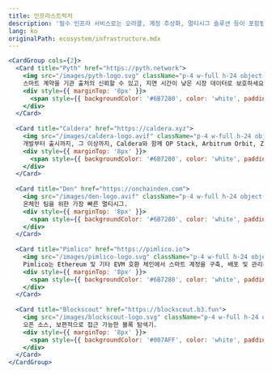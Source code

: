 ```yaml
---
title: 인프라스트럭처
description: '필수 인프라 서비스로는 오라클, 계정 추상화, 멀티시그 솔루션 등이 포함됩니다.'
lang: ko
originalPath: ecosystem/infrastructure.mdx
---
```

```jsx
<CardGroup cols={2}>
  <Card title="Pyth" href="https://pyth.network">
    <img src="/images/pyth-logo.svg" className="p-4 w-full h-24 object-contain bg-black rounded-xl mt-3" />
    스마트 계약을 기관 출처의 신뢰할 수 있고, 지연 시간이 낮은 시장 데이터로 보호하세요.
    <div style={{ marginTop: '8px' }}>
      <span style={{ backgroundColor: '#6B7280', color: 'white', padding: '2px 8px', borderRadius: '4px', fontSize: '12px' }}>Oracles</span>
    </div>
  </Card>
  
  <Card title="Caldera" href="https://caldera.xyz">
    <img src="/images/caldera-logo.avif" className="p-4 w-full h-24 object-contain bg-black rounded-xl mt-3" />
    개발부터 출시까지, 그 이상까지, Caldera와 함께 OP Stack, Arbitrum Orbit, ZK Stack, Polygon CDK 롤업을 출시하세요.
    <div style={{ marginTop: '8px' }}>
      <span style={{ backgroundColor: '#6B7280', color: 'white', padding: '2px 8px', borderRadius: '4px', fontSize: '12px' }}>Rollup-as-a-Service</span>
    </div>
  </Card>
  
  <Card title="Den" href="https://onchainden.com">
    <img src="/images/den-logo.avif" className="p-4 w-full h-24 object-contain bg-black rounded-xl mt-3" />
    온체인 팀을 위한 가장 빠른 멀티시그.
    <div style={{ marginTop: '8px' }}>
      <span style={{ backgroundColor: '#6B7280', color: 'white', padding: '2px 8px', borderRadius: '4px', fontSize: '12px' }}>MultiSig</span>
    </div>
  </Card>
  
  <Card title="Pimlico" href="https://pimlico.io">
    <img src="/images/pimlico-logo.svg" className="p-4 w-full h-24 object-contain bg-black rounded-xl mt-3" />
    Pimlico는 Ethereum 및 기타 EVM 호환 체인에서 스마트 계정을 구축, 배포 및 관리하는 데 도움이 되는 도구 및 서비스 제품군을 제공합니다.
    <div style={{ marginTop: '8px' }}>
      <span style={{ backgroundColor: '#6B7280', color: 'white', padding: '2px 8px', borderRadius: '4px', fontSize: '12px' }}>Account Abstraction</span>
    </div>
  </Card>
  
  <Card title="Blockscout" href="https://blockscout.b3.fun">
    <img src="/images/blockscout-logo.svg" className="p-4 w-full h-24 object-contain bg-black rounded-xl mt-3" />
    오픈 소스, 보편적으로 접근 가능한 블록 탐색기.
    <div style={{ marginTop: '8px' }}>
      <span style={{ backgroundColor: '#007AFF', color: 'white', padding: '2px 8px', borderRadius: '4px', fontSize: '12px' }}>B3 Mainnet Explorer</span>
    </div>
  </Card>
</CardGroup>
```
